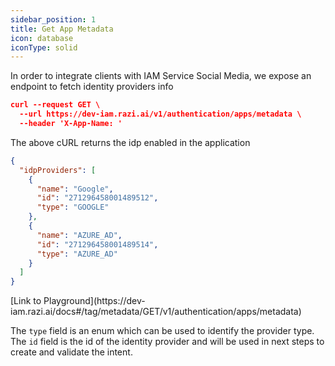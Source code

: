 ```yaml
---
sidebar_position: 1
title: Get App Metadata
icon: database
iconType: solid
---
```


In order to integrate clients with IAM Service Social Media, we expose an endpoint to fetch identity providers info

```json
curl --request GET \
  --url https://dev-iam.razi.ai/v1/authentication/apps/metadata \
  --header 'X-App-Name: '
```

The above cURL returns the idp enabled in the application

```json
{
  "idpProviders": [
    {
      "name": "Google",
      "id": "271296458001489512",
      "type": "GOOGLE"
    },
    {
      "name": "AZURE_AD",
      "id": "271296458001489514",
      "type": "AZURE_AD"
    }
  ]
}
```
<Tip>
[Link to Playground](https://dev-iam.razi.ai/docs#/tag/metadata/GET/v1/authentication/apps/metadata)

The `type` field is an enum which can be used to identify the provider type.
The `id` field is the id of the identity provider and will be used in next steps to create and validate the intent.
</Tip>
